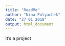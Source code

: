 ```yaml
---
title: "ReadMe"
author: "Nina Polyachek"
date: "27 01 2018"
output: html_document
---
```


It's a project 

